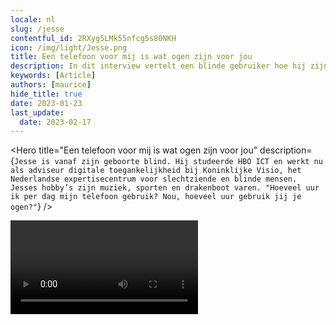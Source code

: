 ```yaml
---
locale: nl
slug: /jesse
contentful_id: 2RXyg5LMk55nfcg5s80NKH
icon: /img/light/Jesse.png
title: Een telefoon voor mij is wat ogen zijn voor jou
description: In dit interview vertelt een blinde gebruiker hoe hij zijn mobiele telefoon gebruikt en welke toegankelijkheidsfuncties hij heeft geactiveerd.
keywords: [Article]
authors: [maurice]
hide_title: true
date: 2023-01-23
last_update:
  date: 2023-02-17
---
```


<Hero
  title="Een telefoon voor mij is wat ogen zijn voor jou"
  description={`Jesse is vanaf zijn geboorte blind. Hij studeerde HBO ICT en werkt nu als adviseur digitale toegankelijkheid bij Koninklijke Visio, het Nederlandse expertisecentrum voor slechtziende en blinde mensen. Jesses hobby’s zijn muziek, sporten en drakenboot varen. "Hoeveel uur ik per dag mijn telefoon gebruik? Nou, hoeveel uur gebruik jij je ogen?"`}
/>

<Video youTubeId="EZounOPzV9w" title="Interview met blinde gebruiker Jesse" image="/img/light/Jesse.png" alt="Foto Jesse"/>

## 

Welke toegankelijkheidsfuncties heb je op je telefoon ingesteld?

De meeste toegankelijkheidsfuncties heb ik ingesteld, omdat die noodzakelijk zijn voor mij als blinde. Ik heb een paar aanpassingen gedaan, omdat ik die fijner vind werken.

Op mijn iPhone heb ik [VoiceOver](/nl/stats/schermlezer) aan staan. Binnen VoiceOver heb ik nog aanpassingen gedaan: de spreeksnelheid staat heel hoog (95), en overbodige info staat uit. De extra info die niet nodig is om de content te gebruiken, heb ik tot het minimale beperkt.

In aanvulling daarop gebruik ik een brailleleesregel die ik via VoiceOver heb gekoppeld, zodat ik apps kan gebruiken met spraak en braille. Alles wat er op het scherm staat en uitgesproken wordt, wordt ook gepushed naar de brailleleesregel. Ik kan dus met mijn vingers voelen, wat er gezegd wordt. 

Binnen VoiceOver heb ik ook Schermgordijn aan staan. Dat zet mijn scherm op zwart, zodat mensen niet mee kunnen kijken. Het spaart bovendien de batterij. Om het scherm standaard nog donkerder te maken staat bij mij [Dark Mode](/nl/stats/donkere-modus) altijd aan. 

Verder staat de [lettergrootte](/nl/stats/lettergrootte) zo klein mogelijk. Omdat ik het niet zie, maakt het niet uit, maar past er wel veel tekst in een keer op het scherm.

Tot slot staat de automatische [rotatie](/nl/stats/scherm-draaien) van mijn telefoon uit.

## Meer interviews met eindgebruikers

<TwoColumnBlock>
  <LeftColumn>
    <ColumnRow>
      <Quote
        quote="Hoeveel uur ik per dag mijn telefoon gebruik? Hoeveel uur gebruik jij je ogen?"
        name="Jesse"
        image="/img/light/Jesse.png"
        alt="Foto Jesse"
        linkLabel="Lees het interview met Jesse"
        url="/nl/artikelen/jesse"
      />
    </ColumnRow>
    <ColumnRow>
      <Quote
        quote="Ik heb geen beperking, de wereld maakt mij beperkt."
        name="Darice"
        image="/img/light/Interview-met-dove-eindgebruiken-over-inzetten-van-toegankelijkheid-in-mobiele-apps.jpg"
        alt="Foto Darice"
        linkLabel="Lees het interview met Darice"
        url="/nl/artikelen/darice"
      />
    </ColumnRow>
    <ColumnRow>
      <Quote
        quote="Mijn iPhone is mijn derde oog."
        name="Jeroen"
        image="/img/light/Blinde-app-gebruiker-Jeroen.jpg"
        alt="Jeroen - Asset"
        linkLabel="Lees het interview met Jeroen"
        url="/nl/artikelen/jeroen"
      />
    </ColumnRow>
  </LeftColumn>
  <RightColumn>
    <ColumnRow>
      <Quote
        quote="Ik probeer overprikkeling op mijn telefoon te verminderen."
        name="Colinda"
        image="/img/light/colinda.jpg"
        alt="Colinda"
        linkLabel="Lees het interview met Colinda"
        url="/nl/artikelen/colinda"
      />
    </ColumnRow>
    <ColumnRow>
      <Quote
        quote="ToegankelijInterview-met-slechtziende-gebruiker-over-mobiele-applicaties-op-telefoons.jpg
        name="Onno"
        image="/img/light/Interview met slechtziende gebruiker over mobiele applicaties op telefoons.jpg"
        alt="Foto Onno"
        linkLabel="Lees het interview met Onno"
        url="/nl/artikelen/onno"
      />
    </ColumnRow>
    <ColumnRow>
      <Quote
        quote="De grootte van teksten aanpassen is voor mij noodzakelijk."
        name="Edith"
        image="/img/light/Edith-s.jpg"
        alt="Foto van Edith"
        linkLabel="Lees het interview met Edith"
        url="/nl/artikelen/edith"
      />
    </ColumnRow>
  </RightColumn>
</TwoColumnBlock>
